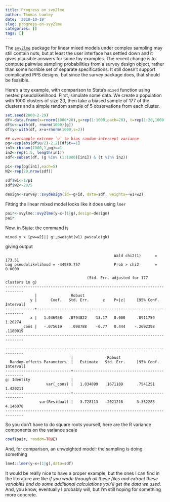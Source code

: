 ```yaml
---
title: Progress on svy2lme
author: Thomas Lumley
date: '2018-10-19'
slug: progress-on-svy2lme
categories: []
tags: []
---
```


The [`svy2lme`](https://github.com/tslumley/svylme) package for linear mixed models under complex sampling may still contain nuts, but at least the user interface has settled down and it gives plausible answers for some toy examples. The recent change is to compute pairwise sampling probabilities from a survey design object, rather than some horrible set of separate specifications.  It still doesn't support complicated PPS designs, but since the survey package does, that should be feasible.

Here's a toy example, with comparison to Stata's `mixed` function using nested pseudolikelihood. First, simulate some data.  We create a population with 1000 clusters of size 20, then take a biased sample of 177 of the clusters and a simple random sample of 5 observations from each cluster.

```r
set.seed(2000-2-29)
df<-data.frame(x=rnorm(1000*20),g=rep(1:1000,each=20), t=rep(1:20,1000), id=1:20000)
df$u<-with(df, rnorm(1000)[g])
df$y<-with(df, x+u+rnorm(1000,s=2))

## oversample extreme `u` to bias random-intercept variance
pg<-exp(abs(df$u/2)-2.2)[df$t==1]
in1<-rbinom(1000,1,pg)==1
in2<-rep(1:5, length(in1))
sdf<-subset(df, (g %in% (1:1000)[in1]) & (t %in% in2))

p1<-rep(pg[in1],each=5)
N2<-rep(20,nrow(sdf))

sdf$w1<-1/p1
sdf$w2<-20/5
 
design<-survey::svydesign(id=~g+id, data=sdf, weights=~w1+w2)
```

Fitting the linear mixed model looks like it does using `lmer` 
```r
pair<-svylme::svy2lme(y~x+(1|g),design=design)
pair
```

Now, in Stata: the command is

```
mixed y x [pw=w2]|| g:,pweight(w1) pwscale(gk)
```

giving output

```
                                                Wald chi2(1)      =     173.51
Log pseudolikelihood = -44980.757               Prob > chi2       =     0.0000

                                    (Std. Err. adjusted for 177 clusters in g)
------------------------------------------------------------------------------
             |               Robust
           y |      Coef.   Std. Err.      z    P>|z|     [95% Conf. Interval]
-------------+----------------------------------------------------------------
           x |   1.046958   .0794822    13.17   0.000     .8911759     1.20274
       _cons |   -.075619    .098788    -0.77   0.444    -.2692398    .1180019
------------------------------------------------------------------------------

------------------------------------------------------------------------------
                             |               Robust           
  Random-effects Parameters  |   Estimate   Std. Err.     [95% Conf. Interval]
-----------------------------+------------------------------------------------
g: Identity                  |
                  var(_cons) |   1.034899   .1671189      .7541251    1.420211
-----------------------------+------------------------------------------------
               var(Residual) |   3.728113   .2021218      3.352283    4.146078
------------------------------------------------------------------------------
```

So you don't have to do square roots yourself, here are the R variance components on the variance scale

```r
coef(pair, random=TRUE)
```


And, for comparison, an unweighted model: the sampling is doing something

```r
lme4::lmer(y~x+(1|g),data=sdf)
```


It would be really nice to have a proper example, but the ones I can find in the literature are like *if you wade through all these files and extract these variables and do some additional calculations you'll get the data we used*. And, you know, eventually I probably will, but I'm still hoping for something more concrete.